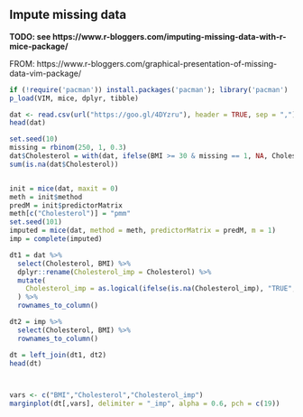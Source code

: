 ## Impute missing data

**TODO: see https://www.r-bloggers.com/imputing-missing-data-with-r-mice-package/**

FROM: https://www.r-bloggers.com/graphical-presentation-of-missing-data-vim-package/

```r
if (!require('pacman')) install.packages('pacman'); library('pacman')
p_load(VIM, mice, dplyr, tibble)

dat <- read.csv(url("https://goo.gl/4DYzru"), header = TRUE, sep = ",")
head(dat)

set.seed(10)
missing = rbinom(250, 1, 0.3)
dat$Cholesterol = with(dat, ifelse(BMI >= 30 & missing == 1, NA, Cholesterol))
sum(is.na(dat$Cholesterol))


init = mice(dat, maxit = 0) 
meth = init$method
predM = init$predictorMatrix
meth[c("Cholesterol")] = "pmm" 
set.seed(101)
imputed = mice(dat, method = meth, predictorMatrix = predM, m = 1)
imp = complete(imputed)

dt1 = dat %>% 
  select(Cholesterol, BMI) %>% 
  dplyr::rename(Cholesterol_imp = Cholesterol) %>% 
  mutate(
    Cholesterol_imp = as.logical(ifelse(is.na(Cholesterol_imp), "TRUE", "FALSE"))
  ) %>% 
  rownames_to_column()

dt2 = imp %>% 
  select(Cholesterol, BMI) %>% 
  rownames_to_column()

dt = left_join(dt1, dt2)
head(dt)



vars <- c("BMI","Cholesterol","Cholesterol_imp")
marginplot(dt[,vars], delimiter = "_imp", alpha = 0.6, pch = c(19))


```

